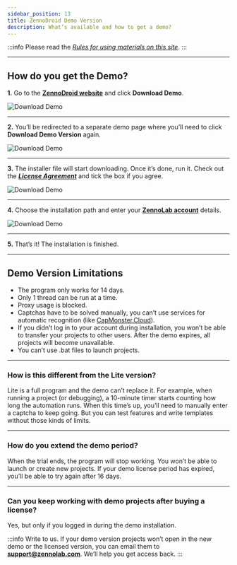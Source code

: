 ```yaml
---
sidebar_position: 13
title: ZennoDroid Demo Version
description: What’s available and how to get a demo?
---
```

:::info Please read the [*Rules for using materials on this site*](../Disclaimer).
:::
_______________________________________________
## How do you get the Demo?
**1.** Go to the [**ZennoDroid website**](https://zennolab.com/ru/products/zennodroid/) and click **Download Demo**.

![Download Demo](./assets/ZD_Demo/ZD_Demo_pic1.png)
_______________________________________________
**2.** You’ll be redirected to a separate demo page where you’ll need to click **Download Demo Version** again.

![Download Demo](./assets/ZD_Demo/ZD_Demo_pic2.png)
_______________________________________________
**3.** The installer file will start downloading. Once it’s done, run it.
Check out the [***License Agreement***](https://zennolab.com/ru/terms-of-service/) and tick the box if you agree.

![Download Demo](./assets/ZD_Demo/ZD_Demo_pic3.png)
_______________________________________________
**4.** Choose the installation path and enter your [**ZennoLab account**](https://account.zennolab.com/personal-area-main) details.

![Download Demo](./assets/ZD_Demo/ZD_Demo_pic4.png)
_______________________________________________
**5.** That’s it! The installation is finished.
_______________________________________________
## Demo Version Limitations
- The program only works for 14 days.
- Only 1 thread can be run at a time.
- Proxy usage is blocked.
- Captchas have to be solved manually, you can’t use services for automatic recognition (like [CapMonster.Cloud](https://capmonster.cloud/ru/)).
- If you didn’t log in to your account during installation, you won’t be able to transfer your projects to other users. After the demo expires, all projects will become unavailable.
- You can’t use .bat files to launch projects.
_______________________________________________
### How is this different from the Lite version?
Lite is a full program and the demo can’t replace it. For example, when running a project (or debugging), a 10-minute timer starts counting how long the automation runs. When this time’s up, you’ll need to manually enter a captcha to keep going. But you can test features and write templates without those kinds of limits.
_______________________________________________
### How do you extend the demo period?
When the trial ends, the program will stop working. You won’t be able to launch or create new projects. If your demo license period has expired, you’ll be able to try again after 16 days.
_______________________________________________
### Can you keep working with demo projects after buying a license?
Yes, but only if you logged in during the demo installation.

:::info Write to us.
If your demo version projects won’t open in the new demo or the licensed version, you can email them to **support@zennolab.com**. We’ll help you get access back.
:::